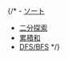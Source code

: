 {/* - [ソート](algorithms/sorts)
- [二分探索](algorithms/binary_search)
- [累積和](algorithms/cumulative_sum)
- [DFS/BFS](algorithms/dfs_bfs) */}